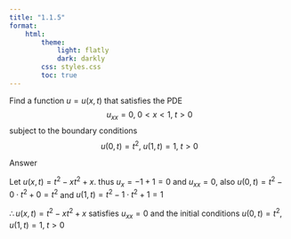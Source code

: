 ```yaml
---
title: "1.1.5"
format:
    html:
        theme:
            light: flatly
            dark: darkly
        css: styles.css
        toc: true
---
```


Find a function $u = u(x,t)$ that satisfies the PDE $$u_{xx} = 0, \; 0 < x < 1, \; t > 0$$
subject to the boundary conditions $$u(0,t) = t^2, \; u(1,t) = 1, \; t > 0$$

Answer

Let $u(x,t) = t^2 - xt^2 + x$. thus $u_x = -1 + 1 = 0$ and $u_{xx} = 0$, also $u(0,t) = t^2 - 0 \cdot t^2 + 0= t^2$ and $u(1,t) = t^2 - 1 \cdot t^2 + 1 = 1$

$\therefore u(x,t) = t^2 - xt^2 + x$ satisfies $u_{xx} = 0$ and the initial conditions $u(0,t) = t^2, \; u(1,t) = 1, \; t > 0$
